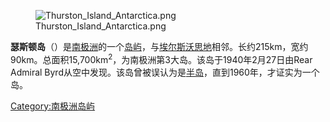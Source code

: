 {{unreferenced|time=2009-12-19T06:42:41+00:00}}
[[File:Thurston_Island_Antarctica.png|thumb]]

'''瑟斯顿岛'''（{{lang-en|Thurston Island}}）是[[南极洲|南极洲]]的一个[[岛屿|岛屿]]，与[[埃尔斯沃思地|埃尔斯沃思地]]相邻。长约215km，宽约90km。总面积15,700km<sup>2</sup>，为南极洲第3大岛。该岛于1940年2月27日由Rear Admiral Byrd从空中发现。该岛曾被误认为是[[半岛|半岛]]，直到1960年，才证实为一个岛。

[[Category:南极洲岛屿|Category:南极洲岛屿]]
